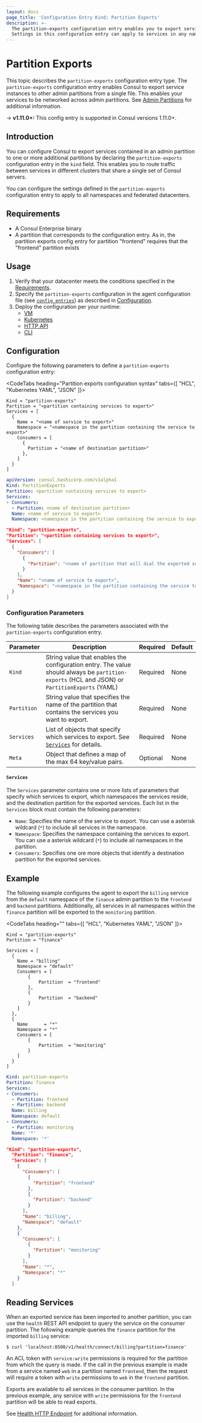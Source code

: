 ```yaml
---
layout: docs
page_title: 'Configuration Entry Kind: Partition Exports'
description: >-
  The partition-exports configuration entry enables you to export services from a single file.
  Settings in this configuration entry can apply to services in any namespace of the specified partition. Write access to the mesh resource is required.
---
```


# Partition Exports

This topic describes the `partition-exports` configuration entry type. The `partition-exports` configuration entry enables Consul to export service instances to other admin partitions from a single file. This enables your services to be networked across admin partitions. See [Admin Partitions](/docs/enterprise/admin-partitions) for additional information.     

-> **v1.11.0+:** This config entry is supported in Consul versions 1.11.0+.

## Introduction

You can configure Consul to export services contained in an admin partition to one or more additional partitions by declaring the `partition-exports` configuration entry in the `kind` field. This enables you to route traffic between services in different clusters that share a single set of Consul servers. 

You can configure the settings defined in the `partition-exports` configuration entry to apply to all namespaces and federated datacenters.

## Requirements

* A Consul Enterprise binary
* A partition that corresponds to the configuration entry. As in, the partition exports config entry for partition "frontend" requires that the "frontend" partition exists


## Usage

1. Verify that your datacenter meets the conditions specified in the [Requirements](#requirements).
1. Specify the `partition-exports` configuration in the agent configuration file (see [`config_entries`](/docs/agent/options#config_entries)) as described in [Configuration](#configuration).
1. Deploy the configuration per your runtime:
    * [VM](/docs/install) 
    * [Kubernetes](/docs/k8s/installation/install) 
    * [HTTP API](/api-docs/config#apply-configuration)
    * [CLI](/commands/config/write)

## Configuration

Configure the following parameters to define a `partition-exports` configuration entry:

<CodeTabs heading="Partition exports configuration syntax" tabs={[ "HCL", "Kubernetes YAML", "JSON" ]}>
<CodeBlockConfig>

```hcl
Kind = "partition-exports"
Partition = "<partition containing services to export>"
Services = [
  {
    Name = "<name of service to export>"
    Namespace = "<namespace in the partition containing the service to export>"  
    Consumers = [
      {
        Partition = "<name of destination partition>"
      },      
    ]
  }
]
```
</CodeBlockConfig>
<CodeBlockConfig>

```yaml
apiVersion: consul.hashicorp.com/v1alpha1
Kind: PartitionExports
Partition: <partition containing services to export>
Services:
- Consumers:
  - Partition: <name of destination partition>
  Name: <name of service to export>
  Namespace: <namespace in the partition containing the service to export>
```
</CodeBlockConfig>
<CodeBlockConfig>

```json
"Kind": "partition-exports",
"Partition": "<partition containing services to export>",
"Services": [
  {
    "Consumers": [
      {
        "Partition": "<name of partition that will dial the exported service>"
      }
    ],
    "Name": "<name of service to export>",
    "Namespace": "<namespace in the partition containing the service to export>"
  }
]
```
</CodeBlockConfig>
</CodeTabs>

### Configuration Parameters

The following table describes the parameters associated with the `partition-exports` configuration entry.

| Parameter | Description | Required | Default |
| ---       | ---         | ---      | ---     |
| `Kind`    | String value that enables the configuration entry. The value should always be `partition-exports` (HCL and JSON) or `PartitionExports` (YAML) | Required | None |
| `Partition` | String value that specifies the name of the partition that contains the services you want to export. | Required | None |
| `Services` | List of objects that specify which services to export. See [`Services`](#services) for details. | Required | None| 
| `Meta` | Object that defines a map of the max 64 key/value pairs. | Optional | None |

#### `Services`

The `Services` parameter contains one or more lists of parameters that specify which services to export, which namespaces the services reside, and the destination partition for the exported services. Each list in the `Services` block must contain the following parameters:

* `Name`: Specifies the name of the service to export. You can use a asterisk wildcard (`*`) to include all services in the namespace. 
* `Namespace`: Specifies the namespace containing the services to export. You can use a asterisk wildcard (`*`) to include all namespaces in the partition.
* `Consumers`: Specifies one ore more objects that identify a destination partition for the exported services. 

## Example

The following example configures the agent to export the `billing` service from the `default` namespace of the `finance` admin partition to the `frontend` and `backend` partitions. Additionally, all services in all namespaces within the `finance` partition will be exported to the `monitoring` partition. 

<CodeTabs heading="" tabs={[ "HCL", "Kubernetes YAML", "JSON" ]}>
<CodeBlockConfig>

```hcl
Kind = "partition-exports" 
Partition = "finance"

Services = [
  {
    Name = "billing"
    Namespace = "default"
    Consumers = [
        {
            Partition  = "frontend"
        },
        {
            Partition  = "backend"
        }
    ]
  },
  {
    Name      = "*"
    Namespace = "*"
    Consumers = [
        {
            Partition  = "monitoring"
        }
    ]
  }
]
```

</CodeBlockConfig>
<CodeBlockConfig>

```yaml
Kind: partition-exports
Partition: finance
Services:
- Consumers:
  - Partition: frontend
  - Partition: backend
  Name: billing
  Namespace: default
- Consumers:
  - Partition: monitoring
  Name: '*'
  Namespace: '*'
```

</CodeBlockConfig>
<CodeBlockConfig>

```json
"Kind": "partition-exports",
  "Partition": "finance",
  "Services": [
    {
      "Consumers": [
        {
          "Partition": "frontend"
        },
        {
          "Partition": "backend"
        }
      ],
      "Name": "billing",
      "Namespace": "default"
    },
    {
      "Consumers": [
        {
          "Partition": "monitoring"
        }
      ],
      "Name": "*",
      "Namespace": "*"
    }
  ]
```

</CodeBlockConfig>
</CodeTabs>

## Reading Services

When an exported service has been imported to another partition, you can use the `health` REST API endpoint to query the service on the consumer partition. The following example queries the `finance` partition for the imported `billing` service:

```shell-session
$ curl 'localhost:8500/v1/health/connect/billing?partition=finance'
```

An ACL token with `service:write` permissions is required for the partition from which the query is made. If the call in the previous example is made from a service named `web` in a partition named `frontend`, then the request will require a token with `write` permissions to `web` in the `frontend` partition. 

Exports are available to all services in the consumer partition. In the previous example, any service with `write` permissions for the `frontend` partition will be able to read exports. 

See [Health HTTP Endpoint](/api-docs/health) for additional information.